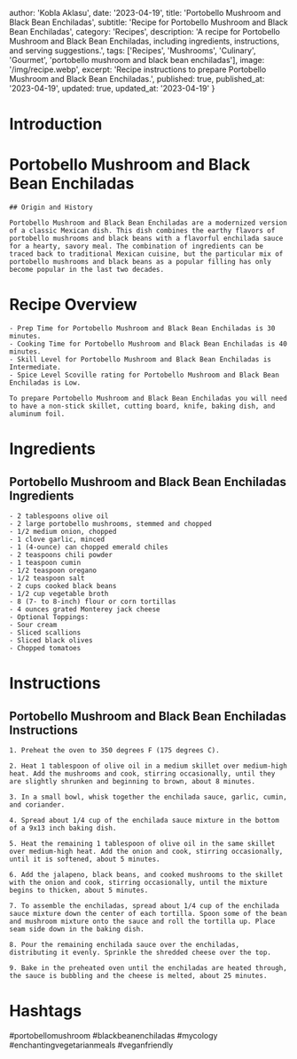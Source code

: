 
  author: 'Kobla Aklasu',
  date: '2023-04-19',
  title: 'Portobello Mushroom and Black Bean Enchiladas',
  subtitle: 'Recipe for Portobello Mushroom and Black Bean Enchiladas',
  category: 'Recipes',
  description: 'A recipe for Portobello Mushroom and Black Bean Enchiladas, including ingredients, instructions, and serving suggestions.',
  tags: ['Recipes', 'Mushrooms', 'Culinary', 'Gourmet', 'portobello mushroom and black bean enchiladas'],
  image: '/img/recipe.webp',
  excerpt: 'Recipe instructions to prepare Portobello Mushroom and Black Bean Enchiladas.',
  published: true,
  published_at: '2023-04-19',
  updated: true,
  updated_at: '2023-04-19'
}


  # Introduction

# Portobello Mushroom and Black Bean Enchiladas
    
    ## Origin and History
    
    Portobello Mushroom and Black Bean Enchiladas are a modernized version of a classic Mexican dish. This dish combines the earthy flavors of portobello mushrooms and black beans with a flavorful enchilada sauce for a hearty, savory meal. The combination of ingredients can be traced back to traditional Mexican cuisine, but the particular mix of portobello mushrooms and black beans as a popular filling has only become popular in the last two decades.

# Recipe Overview

    - Prep Time for Portobello Mushroom and Black Bean Enchiladas is 30 minutes.
    - Cooking Time for Portobello Mushroom and Black Bean Enchiladas is 40 minutes. 
    - Skill Level for Portobello Mushroom and Black Bean Enchiladas is Intermediate.
    - Spice Level Scoville rating for Portobello Mushroom and Black Bean Enchiladas is Low.
    
    To prepare Portobello Mushroom and Black Bean Enchiladas you will need to have a non-stick skillet, cutting board, knife, baking dish, and aluminum foil.

# Ingredients

## Portobello Mushroom and Black Bean Enchiladas Ingredients
    
    - 2 tablespoons olive oil
    - 2 large portobello mushrooms, stemmed and chopped
    - 1/2 medium onion, chopped
    - 1 clove garlic, minced
    - 1 (4-ounce) can chopped emerald chiles
    - 2 teaspoons chili powder
    - 1 teaspoon cumin
    - 1/2 teaspoon oregano
    - 1/2 teaspoon salt
    - 2 cups cooked black beans
    - 1/2 cup vegetable broth
    - 8 (7- to 8-inch) flour or corn tortillas
    - 4 ounces grated Monterey jack cheese
    - Optional Toppings:
    - Sour cream
    - Sliced scallions
    - Sliced black olives
    - Chopped tomatoes

# Instructions

## Portobello Mushroom and Black Bean Enchiladas Instructions
    
    1. Preheat the oven to 350 degrees F (175 degrees C).
    
    2. Heat 1 tablespoon of olive oil in a medium skillet over medium-high heat. Add the mushrooms and cook, stirring occasionally, until they are slightly shrunken and beginning to brown, about 8 minutes.
    
    3. In a small bowl, whisk together the enchilada sauce, garlic, cumin, and coriander.
    
    4. Spread about 1/4 cup of the enchilada sauce mixture in the bottom of a 9x13 inch baking dish.
    
    5. Heat the remaining 1 tablespoon of olive oil in the same skillet over medium-high heat. Add the onion and cook, stirring occasionally, until it is softened, about 5 minutes.
    
    6. Add the jalapeno, black beans, and cooked mushrooms to the skillet with the onion and cook, stirring occasionally, until the mixture begins to thicken, about 5 minutes.
    
    7. To assemble the enchiladas, spread about 1/4 cup of the enchilada sauce mixture down the center of each tortilla. Spoon some of the bean and mushroom mixture onto the sauce and roll the tortilla up. Place seam side down in the baking dish.
    
    8. Pour the remaining enchilada sauce over the enchiladas, distributing it evenly. Sprinkle the shredded cheese over the top.
    
    9. Bake in the preheated oven until the enchiladas are heated through, the sauce is bubbling and the cheese is melted, about 25 minutes.

# Hashtags

#portobellomushroom #blackbeanenchiladas #mycology #enchantingvegetarianmeals #veganfriendly



